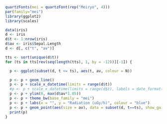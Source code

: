 ```r
quartzFonts(mei = quartzFont(rep("Meiryo", 4)))
par(family="mei")
library(ggplot2)
library(scales)

data(iris)
d <- iris
d$t <- 1:nrow(iris)
d$av <- iris$Sepal.Length
d <- d[, c("t", "av")]

tts <- sort(unique(d$t))
for (ts in tts[rev(seq(length(tts), 1, by = -12))][-1]) {

  p <- ggplot(subset(d, t <= ts), aes(t, av, colour = N)) 

  p <- p + geom_line() 
  p <- p + scale_x_datetime(limits = range(d$t)) 
  #p <- p + scale_x_datetime(limits = range(d$t), labels = date_format("%m月%d日")) 
  p <- p + ylim(0, max(d$av*1.05)) 
  p <- p + theme_bw(base_family = "mei") 
  p <- p + labs(x = "", y = "Radiation (uGy/h)", colour = "blue") 
  p <- p + geom_point(aes(size = av), data = subset(d, t==ts), show_guide = F)
  print(p)
}
```